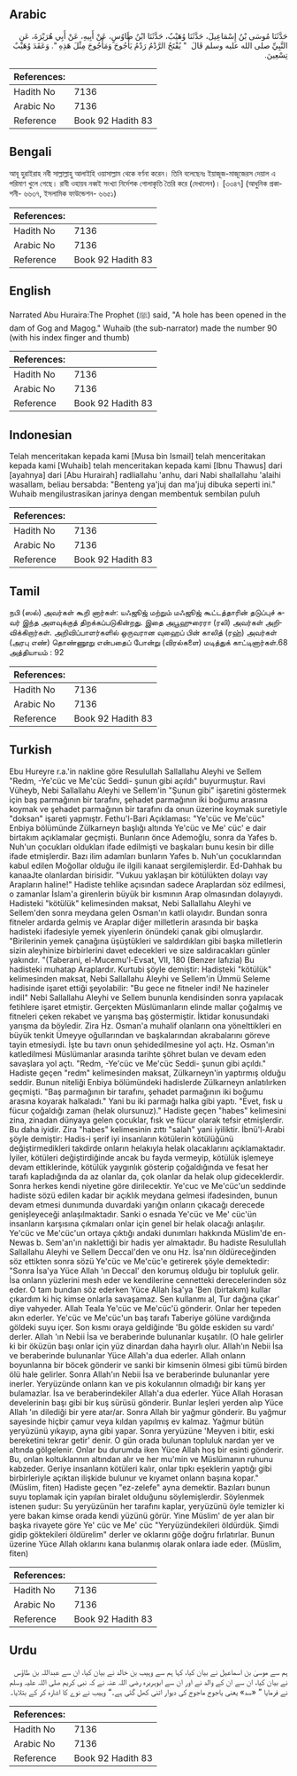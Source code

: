 ## Arabic


<div dir="rtl" lang="ar" style={{fontSize:'larger',backgroundColor:'#f8f9fa',padding:20}}>
حَدَّثَنَا مُوسَى بْنُ إِسْمَاعِيلَ، حَدَّثَنَا وُهَيْبٌ، حَدَّثَنَا ابْنُ طَاوُسٍ، عَنْ أَبِيهِ، عَنْ أَبِي هُرَيْرَةَ، عَنِ النَّبِيِّ صلى الله عليه وسلم قَالَ ‏ "‏ يُفْتَحُ الرَّدْمُ رَدْمُ يَأْجُوجَ وَمَأْجُوجَ مِثْلَ هَذِهِ ‏"‏‏.‏ وَعَقَدَ وُهَيْبٌ تِسْعِينَ‏.‏
</div>
<div style={{backgroundColor:'#f8f9fa',padding:20, marginBottom: 10}}><table> <thead> <tr> <th>References:</th> <th></th> </tr> </thead> <tbody><tr><td>Hadith No</td><td>7136</td></tr><tr><td>Arabic No</td><td>7136</td></tr><tr><td>Reference</td><td>Book 92 Hadith 83</td></tr></tbody></table></div>

## Bengali


<div dir="ltr" lang="bn" style={{fontSize:'larger',backgroundColor:'#f8f9fa',padding:20}}>
আবূ হুরাইরাহ নবী সাল্লাল্লাহু আলাইহি ওয়াসাল্লাম থেকে বর্ণনা করেন। তিনি বলেছেনঃ ইয়াজূজ-মাজূজেরস দেয়াল এ পরিমাণ খুলে গেছে। রাবী ওহায়ব নব্বই সংখ্যা নির্দেশক গোলাকৃতি তৈরি করে (দেখালেন)। [৩৩৪৭] (আধুনিক প্রকাশনী- ৬৬৩৭, ইসলামিক ফাউন্ডেশন- ৬৬৫১)
</div>
<div style={{backgroundColor:'#f8f9fa',padding:20, marginBottom: 10}}><table> <thead> <tr> <th>References:</th> <th></th> </tr> </thead> <tbody><tr><td>Hadith No</td><td>7136</td></tr><tr><td>Arabic No</td><td>7136</td></tr><tr><td>Reference</td><td>Book 92 Hadith 83</td></tr></tbody></table></div>

## English


<div dir="ltr" lang="en" style={{fontSize:'larger',backgroundColor:'#f8f9fa',padding:20}}>
Narrated Abu Huraira:The Prophet (ﷺ) said, "A hole has been opened in the dam of Gog and Magog." Wuhaib (the sub-narrator) made the number 90 (with his index finger and thumb)
</div>
<div style={{backgroundColor:'#f8f9fa',padding:20, marginBottom: 10}}><table> <thead> <tr> <th>References:</th> <th></th> </tr> </thead> <tbody><tr><td>Hadith No</td><td>7136</td></tr><tr><td>Arabic No</td><td>7136</td></tr><tr><td>Reference</td><td>Book 92 Hadith 83</td></tr></tbody></table></div>

## Indonesian


<div dir="ltr" lang="id" style={{fontSize:'larger',backgroundColor:'#f8f9fa',padding:20}}>
Telah menceritakan kepada kami [Musa bin Ismail] telah menceritakan kepada kami [Wuhaib] telah menceritakan kepada kami [Ibnu Thawus] dari [ayahnya] dari [Abu Hurairah] radliallahu 'anhu, dari Nabi shallallahu 'alaihi wasallam, beliau bersabda: "Benteng ya'juj dan ma'juj dibuka seperti ini." Wuhaib mengilustrasikan jarinya dengan membentuk sembilan puluh
</div>
<div style={{backgroundColor:'#f8f9fa',padding:20, marginBottom: 10}}><table> <thead> <tr> <th>References:</th> <th></th> </tr> </thead> <tbody><tr><td>Hadith No</td><td>7136</td></tr><tr><td>Arabic No</td><td>7136</td></tr><tr><td>Reference</td><td>Book 92 Hadith 83</td></tr></tbody></table></div>

## Tamil


<div dir="ltr" lang="ta" style={{fontSize:'larger',backgroundColor:'#f8f9fa',padding:20}}>
நபி (ஸல்) அவர்கள் கூறி னார்கள்: யஃஜூஜ் மற்றும் மஃஜூஜ் கூட்டத்தாரின் தடுப்புச் சுவர் இந்த அளவுக்குத் திறக்கப்படுகின்றது. இதை அபூஹுரைரா (ரலி) அவர்கள் அறிவிக்கிறார்கள். அறிவிப்பாளர்களில் ஒருவரான வுஹைப் பின் காலித் (ரஹ்) அவர்கள் (அரபு எண்) தொண்ணூறு என்பதைப் போன்று (விரல்களை) மடித்துக் காட்டினார்கள்.68 அத்தியாயம் : 92
</div>
<div style={{backgroundColor:'#f8f9fa',padding:20, marginBottom: 10}}><table> <thead> <tr> <th>References:</th> <th></th> </tr> </thead> <tbody><tr><td>Hadith No</td><td>7136</td></tr><tr><td>Arabic No</td><td>7136</td></tr><tr><td>Reference</td><td>Book 92 Hadith 83</td></tr></tbody></table></div>

## Turkish


<div dir="ltr" lang="tr" style={{fontSize:'larger',backgroundColor:'#f8f9fa',padding:20}}>
Ebu Hureyre r.a.'in nakline göre Resulullah Sallallahu Aleyhi ve Sellem "Redm, -Ye'cüc ve Me'cüc Seddi- şunun gibi açıldı" buyurmuştur. Ravi Vüheyb, Nebi Sallallahu Aleyhi ve Sellem'in "Şunun gibi" işaretini göstermek için baş parmağının bir tarafını, şehadet parmağının iki boğumu arasına koymak ve şehadet parmağının bir tarafını da onun üzerine koymak suretiyle "doksan" işareti yapmıştr. Fethu'l-Bari Açıklaması: "Ye'cüc ve Me'cüc" Enbiya bölümünde Zülkarneyn başlığı altında Ye'cüc ve Me' cüc' e dair birtakım açıklamalar geçmişti. Bunların önce Ademoğlu, sonra da Yafes b. Nuh'un çocukları oldukları ifade edilmişti ve başkaları bunu kesin bir dille ifade etmişlerdir. Bazı ilim adamları bunların Yafes b. Nuh'un çocuklarından kabul edilen Moğollar olduğu ile ilgili kanaat sergilemişlerdir. Ed-Dahhak bu kanaaJte olanlardan birisidir. "Vukuu yaklaşan bir kötülükten dolayı vay Arapların haline!" Hadiste tehlike açısından sadece Araplardan söz edilmesi, o zamanlar İslam'a girenlerin büyük bir kısmının Arap olmasından dolayıydı. Hadisteki "kötülük" kelimesinden maksat, Nebi Sallallahu Aleyhi ve Sellem'den sonra meydana gelen Osman'ın katli olayıdır. Bundan sonra fitneler ardarda gelmiş ve Araplar diğer milletlerin arasında bir başka hadisteki ifadesiyle yemek yiyenlerin önündeki çanak gibi olmuşlardır. "Birilerinin yemek çanağına üşüştükleri ve saldırdıkları gibi başka milletlerin sizin aleyhinize birbirlerini davet edecekleri ve size saldıracakları günler yakındır. "(Taberani, el-Mucemu'l-Evsat, VII, 180 (Benzer lafızia) Bu hadisteki muhatap Araplardır. Kurtubi şöyle demiştir: Hadisteki "kötülük" kelimesinden maksat, Nebi Sallallahu Aleyhi ve Sellem'in Ümmü Seleme hadisinde işaret ettiği şeyolabilir: "Bu gece ne fitneler indi! Ne hazineler indiI" Nebi Sallallahu Aleyhi ve Sellem bununla kendisinden sonra yapılacak fetihlere işaret etmiştir. Gerçekten Müslümanların elinde mallar çoğalmış ve fitneleri çeken rekabet ve yarışma baş göstermiştir. İktidar konusundaki yarışma da böyledir. Zira Hz. Osman'a muhalif olanların ona yönelttikleri en büyük tenkit Ümeyye oğullarından ve başkalarından akrabalarını göreve tayin etmesiydi. İşte bu tavrı onun şehidedilmesine yol açtı. Hz. Osman'ın katledilmesi Müslümanlar arasında tarihte şöhret bulan ve devam eden savaşlara yol açtı. "Redm, -Ye'cüc ve Me'cüc Seddi- şunun gibi açıldı." Hadiste geçen "redm" kelimesinden maksat, Zülkarneyn'in yaptırmış olduğu seddir. Bunun niteliği Enbiya bölümündeki hadislerde Zülkarneyn anlatılırken geçmişti. "Baş parmağının bir tarafını, şehadet parmağının iki boğumu arasına koyarak halkaladı." Yani bu iki parmağı halka gibi yaptı. "Evet, fısk u fücur çoğaldığı zaman (helak olursunuz)." Hadiste geçen "habes" kelimesini zina, zinadan dünyaya gelen çocuklar, fısk ve fücur olarak tefsir etmişlerdir. Bu daha iyidir. Zira "habes" kelimesinin zıttı "salah" yani iyiliktir. İbnü'l-Arabi şöyle demiştir: Hadis-i şerif iyi insanların kötülerin kötülüğünü değiştirmedikleri takdirde onların helakıyla helak olacaklarını açıklamaktadır. İyiler, kötüleri değiştirdiğinde ancak bu fayda vermeyip, kötülük işlemeye devam ettiklerinde, kötülük yaygınlık gösterip çoğaldığında ve fesat her tarafı kapladığında da az olanlar da, çok olanlar da helak olup gideceklerdir. Sonra herkes kendi niyetine göre dirilecektir. Ye'cuc ve Me'cüc'un seddinde hadiste sözü edilen kadar bir açıklık meydana gelmesi ifadesinden, bunun devam etmesi dunımunda duvardaki yarığın onların çıkacağı derecede genişleyeceği anlaşılmaktadır. Sanki o esnada Ye'cüc ve Me' cüc'ün insanların karşısına çıkmaları onlar için genel bir helak olacağı anlaşılır. Ye'cüc ve Me'cüc'un ortaya çıktığı andaki dunımları hakkında Müslim'de en-Newas b. Sem'an'ın naklettiği bir hadis yer almaktadır. Bu hadiste Resulullah Sallallahu Aleyhi ve Sellem Deccal'den ve onu Hz. İsa'nın öldüreceğinden söz ettikten sonra sözü Ye'cüc ve Me'cüc'e getirerek şöyle demektedir: "Sonra İsa'ya Yüce Allah 'ın Deccal' den korumuş olduğu bir topluluk gelir. İsa onlann yüzlerini mesh eder ve kendilerine cennetteki derecelerinden söz eder. O tam bundan söz ederken Yüce Allah İsa'ya 'Ben (birtakım) kullar çıkardım ki hiç kimse onlarla savaşamaz. Sen kullanmı al, Tur dağına çıkar' diye vahyeder. Allah Teala Ye'cüc ve Me'cüc'ü gönderir. Onlar her tepeden akın ederler. Ye'cüc ve Me'cüc'un baş tarafı Taberiye gölüne vardığında göldeki suyu içer. Son kısmı oraya geldiğinde 'Bu gölde eskiden su vardı' derler. Allah 'ın Nebii İsa ve beraberinde bulunanlar kuşatılır. (O hale gelirler ki bir öküzün başı onlar için yüz dinardan daha hayırlı olur. Allah'ın Nebii İsa ve beraberinde bulunanlar Yüce Allah'a dua ederler. Allah onlann boyunlanna bir böcek gönderir ve sanki bir kimsenin ölmesi gibi tümü birden ölü hale gelirler. Sonra Allah'ın Nebii İsa ve beraberinde bulunanlar yere inerler. Yeryüzünde onlann kan ve pis kokulannın olmadığı bir kanş yer bulamazlar. İsa ve beraberindekiler Allah'a dua ederler. Yüce Allah Horasan develerinin başı gibi bir kuş sürüsü gönderir. Bunlar leşleri yerden alıp Yüce Allah 'ın dilediği bir yere atar/ar. Sonra Allah bir yağmur gönderir. Bu yağmur sayesinde hiçbir çamur veya kıldan yapılmış ev kalmaz. Yağmur bütün yeryüzünü yıkayıp, ayna gibi yapar. Sonra yeryüzüne 'Meyven i bitir, eski bereketini tekrar getir' denir. O gün orada bulunan topluluk nardan yer ve altında gölgelenir. Onlar bu durumda iken Yüce Allah hoş bir esinti gönderir. Bu, onlan koltuklannın altından alır ve her mu'min ve Müslümanın ruhunu kabzeder. Geriye insanlann kötüleri kalır, onlar tıpkı eşeklerin yaptığı gibi birbirleriyle açıktan ilişkide bulunur ve kıyamet onlann başına kopar."(Müslim, fiten) Hadiste geçen "ez-zelefe" ayna demektir. Bazıları bunun suyu toplamak için yapılan biralet olduğunu söylemişlerdir. Söylenmek istenen şudur: Su yeryüzünün her tarafını kaplar, yeryüzünü öyle temizler ki yere bakan kimse orada kendi yüzünü görür. Yine Müslim' de yer alan bir başka rivayete göre Ye' cüc ve Me' cüc "Yeryüzündekileri öldürdük. Şimdi gidip göktekileri öldürelim" derler ve oklarını göğe doğru fırlatırlar. Bunun üzerine Yüce Allah oklarını kana bulanmış olarak onlara iade eder. (Müslim, fiten)
</div>
<div style={{backgroundColor:'#f8f9fa',padding:20, marginBottom: 10}}><table> <thead> <tr> <th>References:</th> <th></th> </tr> </thead> <tbody><tr><td>Hadith No</td><td>7136</td></tr><tr><td>Arabic No</td><td>7136</td></tr><tr><td>Reference</td><td>Book 92 Hadith 83</td></tr></tbody></table></div>

## Urdu


<div dir="rtl" lang="ur" style={{fontSize:'larger',backgroundColor:'#f8f9fa',padding:20}}>
ہم سے موسیٰ بن اسماعیل نے بیان کیا، کہا ہم سے وہیب بن خالد نے بیان کیا، ان سے عبداللہ بن طاؤس نے بیان کیا، ان سے ان کے والد نے اور ان سے ابوہریرہ رضی اللہ عنہ نے کہ نبی کریم صلی اللہ علیہ وسلم نے فرمایا ” «سد» یعنی یاجوج ماجوج کی دیوار اتنی کھل گئی ہے۔“ وہیب نے نوے کا اشارہ کر کے بتلایا۔
</div>
<div style={{backgroundColor:'#f8f9fa',padding:20, marginBottom: 10}}><table> <thead> <tr> <th>References:</th> <th></th> </tr> </thead> <tbody><tr><td>Hadith No</td><td>7136</td></tr><tr><td>Arabic No</td><td>7136</td></tr><tr><td>Reference</td><td>Book 92 Hadith 83</td></tr></tbody></table></div>